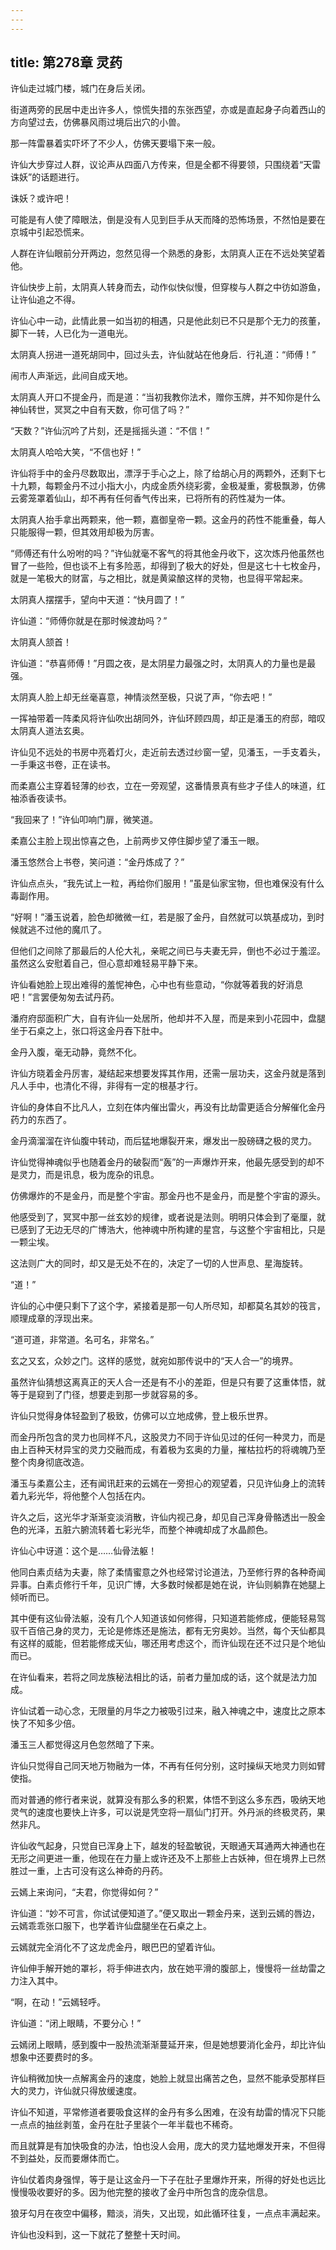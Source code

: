 ```yaml
---
---
---
```

title: 第278章 灵药
---





许仙走过城门楼，城门在身后关闭。

街道两旁的民居中走出许多人，惊慌失措的东张西望，亦或是直起身子向着西山的方向望过去，仿佛暴风雨过境后出穴的小兽。

那一阵雷暴着实吓坏了不少人，仿佛天要塌下来一般。

许仙大步穿过人群，议论声从四面八方传来，但是全都不得要领，只围绕着“天雷诛妖”的话题进行。

诛妖？或许吧！

可能是有人使了障眼法，倒是没有人见到巨手从天而降的恐怖场景，不然怕是要在京城中引起恐慌来。

人群在许仙眼前分开两边，忽然见得一个熟悉的身影，太阴真人正在不远处笑望着他。

许仙快步上前，太阴真人转身而去，动作似快似慢，但穿梭与人群之中彷如游鱼，让许仙追之不得。

许仙心中一动，此情此景一如当初的相遇，只是他此刻已不只是那个无力的孩董，脚下一转，人已化为一道电光。

太阴真人拐进一道死胡同中，回过头去，许仙就站在他身后．行礼道：“师傅！”

闹市人声渐远，此间自成天地。

太阴真人开口不提金丹，而是道：“当初我教你法术，赠你玉牌，并不知你是什么神仙转世，冥冥之中自有天数，你可信了吗？”

“天数？”许仙沉吟了片刻，还是摇摇头道：“不信！”

太阴真人哈哈大笑，“不信也好！”

许仙将手中的金丹尽数取出，漂浮于手心之上，除了给胡心月的两颗外，还剩下七十九颗，每颗金丹不过小指大小，内成金质外绕彩雾，金极凝重，雾极飘渺，仿佛云雾笼罩着仙山，却不再有任何香气传出来，已将所有的药性凝为一体。

太阴真人抬手拿出两颗来，他一颗，嘉御皇帝一颗。这金丹的药性不能重叠，每人只能服得一颗，但其效用却极为厉害。

“师傅还有什么吩咐的吗？”许仙就毫不客气的将其他金丹收下，这次炼丹他虽然也冒了一些险，但也谈不上有多险恶，却得到了极大的好处，但是这七十七枚金丹，就是一笔极大的财富，与之相比，就是黄粱酿这样的灵物，也显得平常起来。

太阴真人摆摆手，望向中天道：“快月圆了！”

许仙道：“师傅你就是在那时候渡劫吗？”

太阴真人颔首！

许仙道：“恭喜师傅！”月圆之夜，是太阴星力最强之时，太阴真人的力量也是最强。

太阴真人脸上却无丝毫喜意，神情淡然至极，只说了声，“你去吧！”

一挥袖带着一阵柔风将许仙吹出胡同外，许仙环顾四周，却正是潘玉的府邸，暗叹太阴真人道法玄奥。

许仙见不远处的书房中亮着灯火，走近前去透过纱窗一望，见潘玉，一手支着头，一手秉这书卷，正在读书。

而柔嘉公主穿着轻薄的纱衣，立在一旁观望，这番情景真有些才子佳人的味道，红袖添香夜读书。

“我回来了！”许仙叩响门扉，微笑道。

柔嘉公主脸上现出惊喜之色，上前两步又停住脚步望了潘玉一眼。

潘玉悠然合上书卷，笑问道：“金丹炼成了？”

许仙点点头，“我先试上一粒，再给你们服用！”虽是仙家宝物，但也难保没有什么毒副作用。

“好啊！”潘玉说着，脸色却微微一红，若是服了金丹，自然就可以筑基成功，到时候就逃不过他的魔爪了。

但他们之间除了那最后的人伦大礼，亲昵之间已与夫妻无异，倒也不必过于羞涩。虽然这么安慰着自己，但心意却难轻易平静下来。

许仙看她脸上现出难得的羞怩神色，心中也有些意动，“你就等着我的好消息吧！”言罢便匆匆去试丹药。

潘府府邸面积广大，自有许仙一处居所，他却并不入屋，而是来到小花园中，盘腿坐于石桌之上，张口将这金丹吞下肚中。

金丹入腹，毫无动静，竟然不化。

许仙方晓着金丹厉害，凝结起来想要发挥其作用，还需一层功夫，这金丹就是落到凡人手中，也清化不得，非得有一定的根基才行。

许仙的身体自不比凡人，立刻在体内催出雷火，再没有比劫雷更适合分解催化金丹药力的东西了。

金丹滴溜溜在许仙腹中转动，而后猛地爆裂开来，爆发出一股磅礴之极的灵力。

许仙觉得神魂似乎也随着金丹的破裂而“轰”的一声爆炸开来，他最先感受到的却不是灵力，而是讯息，极为庞杂的讯息。

仿佛爆炸的不是金丹，而是整个宇宙。那金丹也不是金丹，而是整个宇宙的源头。

他感受到了，冥冥中那一丝玄妙的规律，或者说是法则。明明只体会到了毫厘，就已感到了无边无尽的广博浩大，他神魂中所构建的星宫，与这整个宇宙相比，只是一颗尘埃。

这法则广大的同时，却又是无处不在的，决定了一切的人世声息、星海旋转。

“道！”

许仙的心中便只剩下了这个字，紧接着是那一句人所尽知，却都莫名其妙的筏言，顺理成章的浮现出来。

“道可道，非常道。名可名，非常名。”

玄之又玄，众妙之门。这样的感觉，就宛如那传说中的“天人合一”的境界。

虽然许仙猜想这离真正的天人合一还是有不小的差距，但是只有要了这重体悟，就等于是窥到了门径，想要走到那一步就容易的多。

许仙只觉得身体轻盈到了极致，仿佛可以立地成佛，登上极乐世界。

而金丹所包含的灵力也同样不凡，这股灵力不同于许仙见过的任何一种灵力，而是由上百种天材异宝的灵力交融而成，有着极为玄奥的力量，摧枯拉朽的将魂魄乃至整个肉身彻底改造。

潘玉与柔嘉公主，还有闻讯赶来的云嫣在一旁担心的观望着，只见许仙身上的流转着九彩光华，将他整个人包括在内。

许久之后，这光华才渐渐变淡消散，许仙内视己身，却见自己浑身骨骼透出一股金色的光泽，五脏六腑流转着七彩光华，而整个神魂却成了水晶颜色。

许仙心中讶道：这个是……仙骨法躯！

他同白素贞结为夫妻，除了柔情蜜意之外也经常讨论道法，乃至修行界的各种奇闻异事。白素贞修行千年，见识广博，大多数时候都是她在说，许仙则躺靠在她腿上倾听而已。

其中便有这仙骨法躯，没有几个人知道该如何修得，只知道若能修成，便能轻易驾驭千百倍己身的灵力，无论是修炼还是施法，都有无穷奥妙。当然，每个天仙都具有这样的威能，但若能修成天仙，哪还用考虑这个，而许仙现在还不过只是个地仙而已。

在许仙看来，若将之同龙族秘法相比的话，前者力量加成的话，这个就是法力加成。

许仙试着一动心念，无限量的月华之力被吸引过来，融入神魂之中，速度比之原本快了不知多少倍。

潘玉三人都觉得这月色忽然暗了下来。

许仙只觉得自己同天地万物融为一体，不再有任何分别，这时操纵天地灵力则如臂使指。

而对普通的修行者来说，就算没有那么多的积累，体悟不到这么多东西，吸纳天地灵气的速度也要快上许多，可以说是凭空将一扇仙门打开。外丹派的终极灵药，果然非凡。

许仙收气起身，只觉自已浑身上下，越发的轻盈敏锐，天眼通天耳通两大神通也在无形之间更进一重，他现在在力量上或许还及不上那些上古妖神，但在境界上已然胜过一重，上古可没有这么神奇的丹药。

云嫣上来询问，“夫君，你觉得如何？”

许仙道：“妙不可言，你试试便知道了。”便又取出一颗金丹来，送到云嫣的唇边，云嫣乖乖张口服下，也学着许仙盘腿坐在石桌之上。

云嫣就完全消化不了这龙虎金丹，眼巴巴的望着许仙。

许仙伸手解开她的罩衫，将手伸进衣内，放在她平滑的腹部上，慢慢将一丝劫雷之力注入其中。

“啊，在动！”云嫣轻呼。

许仙道：“闭上眼睛，不要分心！”

云嫣闭上眼睛，感到腹中一股热流渐渐蔓延开来，但是她想要消化金丹，却比许仙想象中还要费时的多。

许仙稍微加快一点解离金丹的速度，她脸上就显出痛苦之色，显然不能承受那样巨大的灵力，许仙就只得放缓速度。

许仙不知道，平常修道者要吸食这样的金丹有多么困难，在没有劫雷的情况下只能一点点的抽丝剥茧，金丹在肚子里装个一年半载也不稀奇。

而且就算是有加快吸食的办法，怕也没人会用，庞大的灵力猛地爆发开来，不但得不到益处，反而要爆体而亡。

许仙仗着肉身强悍，等于是让这金丹一下子在肚子里爆炸开来，所得的好处也远比慢慢吸收要好的多。因为他完整的接收了金丹中所包含的庞杂信息。

狼牙勾月在夜空中偏移，黯淡，消失，又出现，如此循环往复，一点点丰满起来。

许仙也没料到，这一下就花了整整十天时间。